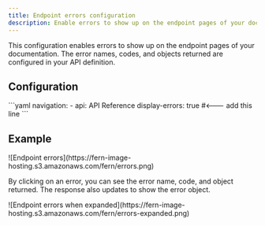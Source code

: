 ```yaml
---
title: Endpoint errors configuration
description: Enable errors to show up on the endpoint pages of your documentation, from the error names, codes, and objects returned configured in your API definition.
---
```


This configuration enables errors to show up on the endpoint pages of your documentation. The error names, codes, and objects returned are configured in your API definition.

## Configuration

<CodeBlock title="docs.yml">
```yaml
navigation:
  - api: API Reference
    display-errors: true #<--- add this line
```
</CodeBlock>

## Example 

<Frame>
![Endpoint errors](https://fern-image-hosting.s3.amazonaws.com/fern/errors.png)
</Frame>

By clicking on an error, you can see the error name, code, and object returned. The response also updates to show the error object.

<Frame>
![Endpoint errors when expanded](https://fern-image-hosting.s3.amazonaws.com/fern/errors-expanded.png)
</Frame>

